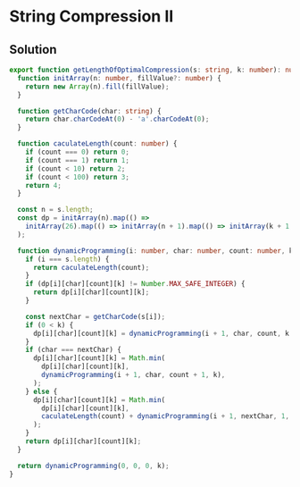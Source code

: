 # String Compression II

## Solution

```typescript filename="solution.ts" copy
export function getLengthOfOptimalCompression(s: string, k: number): number {
  function initArray(n: number, fillValue?: number) {
    return new Array(n).fill(fillValue);
  }

  function getCharCode(char: string) {
    return char.charCodeAt(0) - 'a'.charCodeAt(0);
  }

  function caculateLength(count: number) {
    if (count === 0) return 0;
    if (count === 1) return 1;
    if (count < 10) return 2;
    if (count < 100) return 3;
    return 4;
  }

  const n = s.length;
  const dp = initArray(n).map(() =>
    initArray(26).map(() => initArray(n + 1).map(() => initArray(k + 1, Number.MAX_SAFE_INTEGER))),
  );

  function dynamicProgramming(i: number, char: number, count: number, k: number): number {
    if (i === s.length) {
      return caculateLength(count);
    }
    if (dp[i][char][count][k] != Number.MAX_SAFE_INTEGER) {
      return dp[i][char][count][k];
    }

    const nextChar = getCharCode(s[i]);
    if (0 < k) {
      dp[i][char][count][k] = dynamicProgramming(i + 1, char, count, k - 1);
    }
    if (char === nextChar) {
      dp[i][char][count][k] = Math.min(
        dp[i][char][count][k],
        dynamicProgramming(i + 1, char, count + 1, k),
      );
    } else {
      dp[i][char][count][k] = Math.min(
        dp[i][char][count][k],
        caculateLength(count) + dynamicProgramming(i + 1, nextChar, 1, k),
      );
    }
    return dp[i][char][count][k];
  }

  return dynamicProgramming(0, 0, 0, k);
}
```
